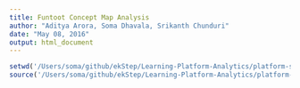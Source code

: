 ```yaml
---
title: Funtoot Concept Map Analysis
author: "Aditya Arora, Soma Dhavala, Srikanth Chunduri"
date: "May 08, 2016"
output: html_document
---
```



```r
setwd('/Users/soma/github/ekStep/Learning-Platform-Analytics/platform-scripts/Funtoot')
source('/Users/soma/github/ekStep/Learning-Platform-Analytics/platform-scripts/Funtoot/AnaCmap.R')
```
